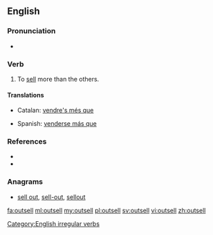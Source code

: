 ==English==

===Pronunciation===
* {{IPA|/ɑʊtˈsɛl/}}

===Verb===
{{en-verb|outsells|outselling|outsold}}

# To [[sell]] more than the others.

====Translations====
{{trans-top|to sell more than the others}}
* Catalan: [[vendre's més que]]
{{trans-mid}}
* Spanish: [[venderse más que]]
{{trans-bottom}}

===References===
* {{R:Century 1911}}
* {{R:Webster 1913}}

===Anagrams===
* [[sell out#English|sell out]], [[sell-out#English|sell-out]], [[sellout#English|sellout]]

[[Category:English irregular verbs]]

[[fa:outsell]]
[[ml:outsell]]
[[my:outsell]]
[[pl:outsell]]
[[sv:outsell]]
[[vi:outsell]]
[[zh:outsell]]